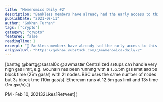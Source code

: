 ```yaml
---
title: "Memenomics Daily #2"
description: "Bankless members have already had the early access to this one, and now you can also eavesdrop their discussion with Vitalik Buterin myriad Ethereum topics including Layer 2, social recovery, and the like."
publishDate: "2021-02-11"
author: "Gokhan Turhan"
tags: ["crypto"]
category: "crypto"
featured: false
readingTime: 1
excerpt: "🏴 Bankless members have already had the early access to this one, and now you can also eavesdrop their discussion with Vitalik Buterin myriad Ethereum topics including Layer 2, social recovery, and..."
originalUrl: "https://gokhan.substack.com/p/memenomics-daily-2"
---
```


[banteg @bantg@sassal0x @lawmaster Centralized setups can handle very high gas limit, e.g. GoChain has been running with a 136.5m gas limit and 5s block time (27m gas/s) with 21 nodes. BSC uses the same number of nodes but 3s block time (10m gas/s). Ethereum runs at 12.5m gas limit and 13s time (1m gas/s).](

<TwitterEmbed url="https://twitter.com/i/status/1359494716694405124" />

PM ∙ Feb 10, 202132Likes1Retweet](

<TwitterEmbed url="https://twitter.com/i/status/1359494716694405124" />

